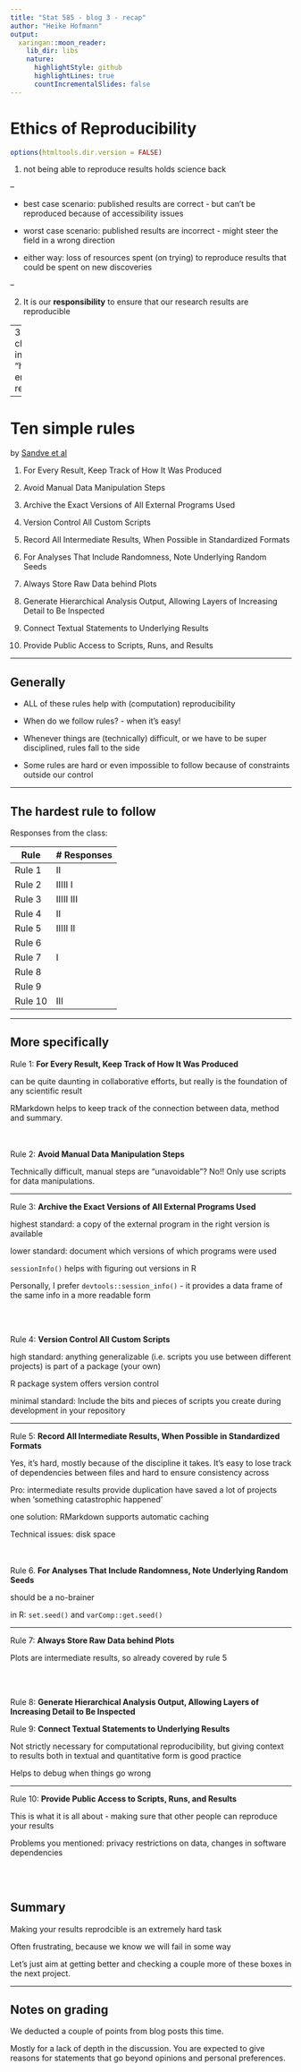 ```yaml
---
title: "Stat 585 - blog 3 - recap"
author: "Heike Hofmann"
output:
  xaringan::moon_reader:
    lib_dir: libs
    nature:
      highlightStyle: github
      highlightLines: true
      countIncrementalSlides: false
---
```


# Ethics of Reproducibility
```r
options(htmltools.dir.version = FALSE)
```

1. not being able to reproduce results holds science back

--

  - best case scenario: published results are correct - but can't be reproduced because of accessibility issues 

  - worst case scenario: published results are incorrect - might steer the field in a wrong direction

  - either way: loss of resources spent (on trying) to reproduce results that could be spent on new discoveries

--

2. It is our **responsibility** to ensure that our research results are reproducible

--
3. The only choice we have in the matter is "how do we ensure reproducibility?"



---

# Ten simple rules

 by [Sandve et al](https://journals.plos.org/ploscompbiol/article?id=10.1371/journal.pcbi.1003285)


1. For Every Result, Keep Track of How It Was Produced

2. Avoid Manual Data Manipulation Steps

3. Archive the Exact Versions of All External Programs Used

4. Version Control All Custom Scripts

5. Record All Intermediate Results, When Possible in Standardized Formats

6. For Analyses That Include Randomness, Note Underlying Random Seeds

7. Always Store Raw Data behind Plots

8. Generate Hierarchical Analysis Output, Allowing Layers of Increasing Detail to Be Inspected

9. Connect Textual Statements to Underlying Results

10.  Provide Public Access to Scripts, Runs, and Results

---

## Generally

- ALL of these rules help with (computation) reproducibility

- When do we  follow rules? - when it's easy!

- Whenever things are (technically) difficult, or we have to be super disciplined, rules fall to the side

- Some rules are hard or even impossible to follow because of constraints outside  our control

---

## The hardest rule to follow

Responses from the class:

| Rule  	| # Responses 	|
|--------	|-------	|
| Rule 1	|  II       	|
| Rule 2	|  IIIII I     	|
| Rule 3	|  IIIII III     	|
| Rule 4	|  II     	|
| Rule 5	|  IIIII II     	|
| Rule 6 | |
| Rule 7 | I |
| Rule 8 | |
| Rule 9 | |
| Rule 10 | III |
---

## More specifically

Rule 1: **For Every Result, Keep Track of How It Was Produced**

can be quite daunting in collaborative efforts, but really is the foundation of any scientific result

RMarkdown helps to keep track of the connection between data, method and summary.

<br>
<br>
Rule 2: **Avoid Manual Data Manipulation Steps**

Technically difficult, manual steps are "unavoidable"? No!! Only use scripts for data manipulations.

---

Rule 3: **Archive the Exact Versions of All External Programs Used**

highest standard: a copy of the external program in the right version is available 

lower standard: document which versions of which programs were used

`sessionInfo()` helps with figuring out versions in R

Personally, I prefer `devtools::session_info()` - it provides a data frame of the same info in a more readable form

<br>
<br>

Rule 4: **Version Control All Custom Scripts**

high standard: anything generalizable (i.e. scripts you use between different projects) is part of a package (your own)

R package system offers version control

minimal standard: Include  the bits and pieces of scripts you create during development in your repository

---

Rule 5: **Record All Intermediate Results, When Possible in Standardized Formats**

Yes, it's hard, mostly because of the discipline it takes. 
It's easy to lose track of dependencies between files and hard to ensure consistency across

Pro: intermediate results provide duplication have saved a lot of projects when 'something catastrophic happened' 

one solution: RMarkdown supports automatic caching 

Technical issues: disk space


<br>
<br>
Rule 6. **For Analyses That Include Randomness, Note Underlying Random Seeds**

should be a no-brainer

in R: `set.seed()` and `varComp::get.seed()`

---

Rule 7: **Always Store Raw Data behind Plots**

Plots are intermediate results, so already covered by rule 5


<br>
<br>

Rule 8: **Generate Hierarchical Analysis Output, Allowing Layers of Increasing Detail to Be Inspected**

Rule 9: **Connect Textual Statements to Underlying Results**

Not strictly necessary for computational reproducibility, but giving context to results both in textual and quantitative form is good practice

Helps to debug when things go wrong


---

Rule 10: **Provide Public Access to Scripts, Runs, and Results**

This is what it is all about - making sure that other people can reproduce your results

Problems you mentioned: privacy restrictions on data, changes in software dependencies


<br>
<br>

## Summary

Making your results reprodcible is an extremely hard task

Often frustrating, because we know we will fail in some way

Let's just aim at getting better and checking a couple more of these boxes in the next project.

---

## Notes on grading

We deducted a couple of points from blog posts this time.

Mostly for a lack of depth in the discussion. You are expected to give reasons for statements that go beyond opinions and personal preferences.

